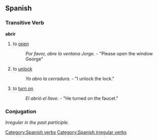 == Spanish == 
=== Transitive Verb === 
[[Category:Spanish verbs]]
'''abrir'''
# to [[open]]
#: ''Por favor, abre la ventana Jorge.'' - "Please open the window George"
# to [[unlock]]
#: ''Yo abro la cerradura.'' - "I unlock the lock."
# to [[turn on]]
#: ''El abrió el llave.'' - "He turned on the faucet."
=== Conjugation ===
[[Category:Spanish irregular verbs]]
''Irregular in the past participle.''

{{template:Es:-ir(abrir)|abr|abierto}}